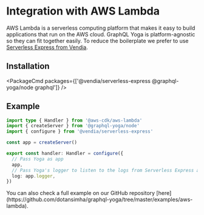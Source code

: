 
# Integration with AWS Lambda

AWS Lambda is a serverless computing platform that makes it easy to build applications that run on the AWS cloud. GraphQL Yoga is platform-agnostic so they can fit together easily.
To reduce the boilerplate we prefer to use [Serverless Express from Vendia](https://github.com/vendia/serverless-express).

## Installation

<PackageCmd
  packages={['@vendia/serverless-express @graphql-yoga/node graphql']}
/>

## Example

```ts filename="graphql.ts"
import type { Handler } from '@aws-cdk/aws-lambda'
import { createServer } from '@graphql-yoga/node'
import { configure } from '@vendia/serverless-express'

const app = createServer()

export const handler: Handler = configure({
  // Pass Yoga as app
  app,
  // Pass Yoga's logger to listen to the logs from Serverless Express as well
  log: app.logger,
})
```

<Callout>
  You can also check a full example on our GitHub repository
  [here](https://github.com/dotansimha/graphql-yoga/tree/master/examples/aws-lambda).
</Callout>
